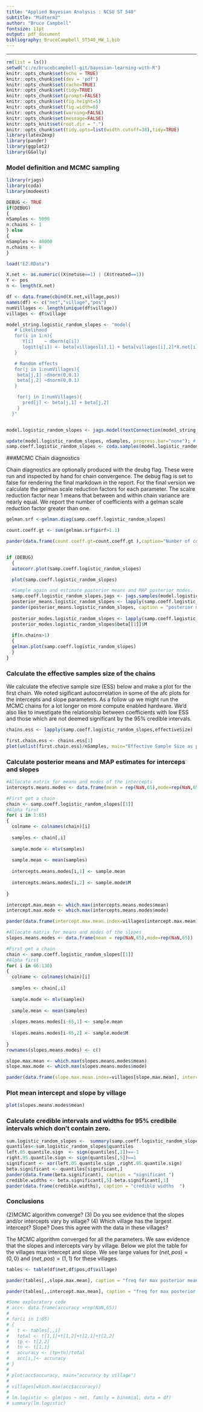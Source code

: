 ```yaml
---
title: "Applied Bayesian Analysis : NCSU ST 540"
subtitle: "Midterm2"
author: "Bruce Campbell"
fontsize: 11pt
output: pdf_document
bibliography: BruceCampbell_ST540_HW_1.bib
---
```


---
```r
rm(list = ls())
setwd("c:/e/brucebcampbell-git/bayesian-learning-with-R")
knitr::opts_chunk$set(echo = TRUE)
knitr::opts_chunk$set(dev = 'pdf')
knitr::opts_chunk$set(cache=TRUE)
knitr::opts_chunk$set(tidy=TRUE)
knitr::opts_chunk$set(prompt=FALSE)
knitr::opts_chunk$set(fig.height=5)
knitr::opts_chunk$set(fig.width=6)
knitr::opts_chunk$set(warning=FALSE)
knitr::opts_chunk$set(message=FALSE)
knitr::opts_knit$set(root.dir = ".")
knitr::opts_chunk$set(tidy.opts=list(width.cutoff=38),tidy=TRUE)
library(latex2exp)   
library(pander)
library(ggplot2)
library(GGally)
```



### Model definition and MCMC sampling

```r
library(rjags)
library(coda)
library(modeest)

DEBUG <- TRUE
if(DEBUG)
{
nSamples <- 5000
n.chains <- 1
} else
{
nSamples <- 40000
n.chains <- 8
}

load("E2.RData")

X.net <- as.numeric((X$netuse==1) | (X$treated==1))
Y <- pos
n <- length(X.net)

df <- data.frame(cbind(X.net,village,pos))
names(df) <- c("net","village","pos")
numVillages <- length(unique(df$village))
villages <- df$village

model_string.logistic_random_slopes <- "model{
   # Likelihood
   for(i in 1:n){
      Y[i]    ~ dbern(q[i])
      logit(q[i]) <- beta[villages[i],1] + beta[villages[i],2]*X.net[i]
   }

   # Random effects
   for(j in 1:numVillages){
    beta[j,1] ~dnorm(0,0.1)  
    beta[j,2] ~dnorm(0,0.1)
   }

    for(j in 1:numVillages){
      pred[j] <- beta[j,1] + beta[j,2]
    }
  }"


model.logistic_random_slopes <- jags.model(textConnection(model_string.logistic_random_slopes), data = list(Y=Y,X.net=X.net,n=n,numVillages=numVillages,villages=villages),n.chains = n.chains)## Compiling model graph

update(model.logistic_random_slopes, nSamples, progress.bar="none"); # Burnin
samp.coeff.logistic_random_slopes <- coda.samples(model.logistic_random_slopes, variable.names=c("beta"),n.iter=2*nSamples) 
```

###MCMC Chain diagnostics

Chain diagnostics are optionally produced with the deubg flag.  These were run and inspected by hand for chain convergence.  The debug flag is set to false for rendering the final markdown in the report.  For the final version we calculate the gelman scale reduction factors for each parameter.  The scalre reduction factor near 1 means that between and within chain variance are nearly equal.  We report the number of coefficients with a gelman scale reduction factor greater than one. 

```r

gelman.srf <-gelman.diag(samp.coeff.logistic_random_slopes)

count.coeff.gt <- sum(gelman.srf$psrf>1.1)

pander(data.frame(count.coeff.gt=count.coeff.gt ),caption="Number of coefficients with a a gelman scale reduction factor greater than 1.1" )


if (DEBUG) 
  {
  autocorr.plot(samp.coeff.logistic_random_slopes)

  plot(samp.coeff.logistic_random_slopes)

  #Sample again and estimate posterior means and MAP posterior modes.
  samp.coeff.logistic_random_slopes.jags <- jags.samples(model.logistic_random_slopes, variable.names = c("beta"), n.iter = nSamples, progress.bar = "none")
  posterior_means.logistic_random_slopes <- lapply(samp.coeff.logistic_random_slopes.jags, apply, 1, "mean")
  pander(posterior_means.logistic_random_slopes, caption = "posterior means second sample")
  
  posterior_modes.logistic_random_slopes <- lapply(samp.coeff.logistic_random_slopes.jags, apply, 1, "mlv")
  posterior_modes.logistic_random_slopes$beta[[1]]$M
  
  if(n.chains>1)
  {
  gelman.plot(samp.coeff.logistic_random_slopes)
  }
}

```

### Calculate the effective samples size of the chains

We calculate the efective sample size (ESS) below and make a plot for the first chain.  We noted sigificant autocorrelation in some of the afc plots for the intercepts and slope parameters.  As a follow up we might run the MCMC chains for a lot longer on more compute enabled hardware. We'd also like to investigate the relationship between coefficients with low ESS and those which are not deemed significant by the 95% credible intervals.  

```r
chains.ess <- lapply(samp.coeff.logistic_random_slopes,effectiveSize)

first.chain.ess <- chains.ess[1]
plot(unlist(first.chain.ess)/nSamples, main="Effective Sample Size as proportion of chain length")
```

### Calculate posterior means and MAP estimates for interceps and slopes

```r
#Allocate matrix for means and modes of the intercepts
intercepts.means.modes <- data.frame(mean = rep(NaN,65),mode=rep(NaN,65))

#First get a chain 
chain <- samp.coeff.logistic_random_slopes[[1]]
#Alpha first 
for( i in 1:65)
{
  colname <- colnames(chain)[i]
  
  samples <- chain[,i]
  
  sample.mode <- mlv(samples)
  
  sample.mean <- mean(samples)
  
  intercepts.means.modes[i,1] <- sample.mean
  
  intercepts.means.modes[i,2] <- sample.mode$M
  
}

intercept.max.mean <- which.max(intercepts.means.modes$mean)
intercept.max.mode <- which.max(intercepts.means.modes$mode)

pander(data.frame(intercept.max.mean.index=villages[intercept.max.mean], intercept.max.mode.index=villages[intercept.max.mode]), caption="Village index of max mean and mode for intercept posteriors")

#Allocate matrix for means and modes of the slopes
slopes.means.modes <- data.frame(mean = rep(NaN,65),mode=rep(NaN,65))

#First get a chain 
chain <- samp.coeff.logistic_random_slopes[[1]]
#Alpha first 
for( i in 66:130)
{
  colname <- colnames(chain)[i]
  
  samples <- chain[,i]
  
  sample.mode <- mlv(samples)
  
  sample.mean <- mean(samples)
  
  slopes.means.modes[i-65,1] <- sample.mean
  
  slopes.means.modes[i-65,2] <- sample.mode$M
  
}
rownames(slopes.means.modes) <- c()

slope.max.mean <- which.max(slopes.means.modes$mean)
slope.max.mode <- which.max(slopes.means.modes$mode)

pander(data.frame(slope.max.mean.index=villages[slope.max.mean], intercept.max.mode.index=villages[slope.max.mode]), caption="Village index of max mean and mode for slope posteriors")
```


### Plot mean intercept and slope by village

```r
plot(slopes.means.modes$mean)
```

### Calculate credible intervals and widths for 95% credibile intervals which don't contain zero.

```r
sum.logistic_random_slopes <-  summary(samp.coeff.logistic_random_slopes)
quantiles<-sum.logistic_random_slopes$quantiles
left.05.quantile.sign  <- sign(quantiles[,1])==-1
right.95.quantile.sign <- sign(quantiles[,5])==1
significant <- xor(left.05.quantile.sign ,right.95.quantile.sign)
beta.significant <- quantiles[significant,]
pander(data.frame(beta.significant), caption = "significant ")
credible.widths <- beta.significant[,5]-beta.significant[,1]
pander(data.frame(credible.widths), caption = "credible widths  ")
```

### Conclusions

(2)MCMC algorithm converge?
(3) Do you see evidence that the slopes and/or intercepts vary by village?
(4) Which village has the largest intercept? Slope? Does this agree with the data in these
villages?

The MCMC algorithm converged for all the parameters. We saw evidence that the slopes and intercepts vary by village. Below we plot the table for the villages max intercept and slope. We see large values for $(net,pos)=(0,0)$ and $(net,pos)=(1,1)$ for these villages. 


```r
tables <- table(df$net,df$pos,df$village)

pander(tables[,,slope.max.mean], caption = "freq for max posterior mean for slope coefficient")

pander(tables[,,intercept.max.mean], caption = "freq for max posterior mean for intercept coefficient")

#Some exploratory code 
# acc<- data.frame(accuracy =rep(NaN,65))
# 
# for(i in 1:65)
# {
#   t <- tables[,,i]
#   total <- t[1,1]+t[1,2]+t[2,1]+t[2,2]
#   tp <- t[2,2]
#   tn <- t[1,1]
#   accuracy <- (tp+tn)/total
#   acc[i,]<- accuracy
# }
# 
# plot(acc$accuracy, main="accuracy by village")
# 
# villages[which.max(acc$accuracy)]
# 
# lm.logistic <- glm(pos ~ net, family = binomial, data = df)
# summary(lm.logistic)
```

